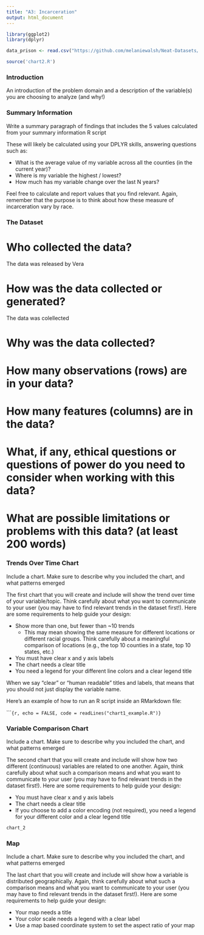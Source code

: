 ```yaml
---
title: "A3: Incarceration"
output: html_document
---
```


```r
library(ggplot2)
library(dplyr)

data_prison <- read.csv("https://github.com/melaniewalsh/Neat-Datasets/blob/main/us-prison-pop.csv?raw=true")

source('chart2.R')

```

### Introduction

An introduction of the problem domain and a description of the variable(s) you are choosing to analyze (and why!)

### Summary Information

Write a summary paragraph of findings that includes the 5 values calculated from your summary information R script

These will likely be calculated using your DPLYR skills, answering questions such as: 

-   What is the average value of my variable across all the counties (in the current year)?
-   Where is my variable the highest / lowest?
-   How much has my variable change over the last N years?

Feel free to calculate and report values that you find relevant. Again, remember that the purpose is to think about how these measure of incarceration vary by race.

### The Dataset

# Who collected the data?

The data was released by Vera

# How was the data collected or generated?

The data was colellected

# Why was the data collected?

# How many observations (rows) are in your data?

# How many features (columns) are in the data?

# What, if any, ethical questions or questions of power do you need to consider when working with this data?

# What are possible limitations or problems with this data? (at least 200 words)

### Trends Over Time Chart

Include a chart. Make sure to describe why you included the chart, and what patterns emerged

The first chart that you will create and include will show the trend over time of your variable/topic. Think carefully about what you want to communicate to your user (you may have to find relevant trends in the dataset first!). Here are some requirements to help guide your design:

-   Show more than one, but fewer than \~10 trends
    -   This may mean showing the same measure for different locations or different racial groups. Think carefully about a meaningful comparison of locations (e.g., the top 10 counties in a state, top 10 states, etc.)
-   You must have clear x and y axis labels
-   The chart needs a clear title 
-   You need a legend for your different line colors and a clear legend title

When we say "clear" or "human readable" titles and labels, that means that you should not just display the variable name.

Here's an example of how to run an R script inside an RMarkdown file:

\`\`\``{r, echo = FALSE, code = readLines("chart1_example.R")}`

### Variable Comparison Chart

Include a chart. Make sure to describe why you included the chart, and what patterns emerged

The second chart that you will create and include will show how two different (continuous) variables are related to one another. Again, think carefully about what such a comparison means and what you want to communicate to your user (you may have to find relevant trends in the dataset first!). Here are some requirements to help guide your design:

-   You must have clear x and y axis labels
-   The chart needs a clear title 
-   If you choose to add a color encoding (not required), you need a legend for your different color and a clear legend title

```r
chart_2
```

### Map

Include a chart. Make sure to describe why you included the chart, and what patterns emerged

The last chart that you will create and include will show how a variable is distributed geographically. Again, think carefully about what such a comparison means and what you want to communicate to your user (you may have to find relevant trends in the dataset first!). Here are some requirements to help guide your design:

-   Your map needs a title
-   Your color scale needs a legend with a clear label
-   Use a map based coordinate system to set the aspect ratio of your map
